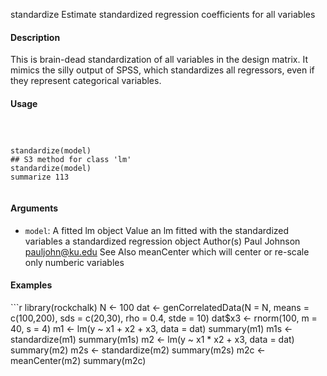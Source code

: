
standardize Estimate standardized regression coefficients for all variables

#### Description

This is brain-dead standardization of all variables in the design matrix. It mimics the silly output of
SPSS, which standardizes all regressors, even if they represent categorical variables.

#### Usage
<pre><code>


standardize(model)
## S3 method for class 'lm'
standardize(model)
summarize 113

</code></pre>
#### Arguments

* ``model``:  A fitted lm object
Value
an lm fitted with the standardized variables
a standardized regression object
Author(s)
Paul Johnson <pauljohn@ku.edu>
See Also
meanCenter which will center or re-scale only numberic variables

#### Examples
```r


library(rockchalk)
N <- 100
dat <- genCorrelatedData(N = N, means = c(100,200), sds = c(20,30), rho = 0.4, stde = 10)
dat$x3 <- rnorm(100, m = 40, s = 4)
m1 <- lm(y ~ x1 + x2 + x3, data = dat)
summary(m1)
m1s <- standardize(m1)
summary(m1s)
m2 <- lm(y ~ x1 * x2 + x3, data = dat)
summary(m2)
m2s <- standardize(m2)
summary(m2s)
m2c <- meanCenter(m2)
summary(m2c)
